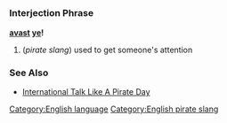 {{rfd}}

=={{en}}==
[[Category:English language]][[Category:English pirate slang]]
===Interjection Phrase===
'''[[avast]] [[ye]]!'''

#(''pirate slang'') used to get someone's attention
===See Also===
*[http://www.talklikeapirate.com/ International Talk Like A Pirate Day]